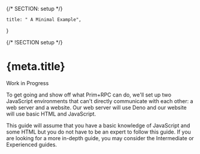 {/* SECTION: setup */}

	title: " A Minimal Example",
}

{/* !SECTION setup */}

# {meta.title}

<Alert icon="carbon:warning" type="alert-warning">
	Work in Progress
</Alert>

To get going and show off what Prim+RPC can do, we'll set up two JavaScript environments that can't directly communicate
with each other: a web server and a website. Our web server will use Deno and our website will use basic HTML and
JavaScript.

This guide will assume that you have a basic knowledge of JavaScript and some HTML but you do not have to be an expert
to follow this guide. If you are looking for a more in-depth guide, you may consider the Intermediate or Experienced
guides.
